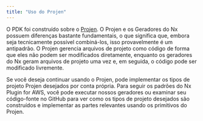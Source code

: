 ```yaml
---
title: "Uso do Projen"
---
```





O PDK foi construído sobre o [Projen](https://projen.io/). O Projen e os Geradores do Nx possuem diferenças bastante fundamentais, o que significa que, embora seja tecnicamente possível combiná-los, isso provavelmente é um antipadrão. O Projen gerencia arquivos de projeto como código de forma que eles não podem ser modificados diretamente, enquanto os geradores do Nx geram arquivos de projeto uma vez e, em seguida, o código pode ser modificado livremente.

Se você deseja continuar usando o Projen, pode implementar os tipos de projeto Projen desejados por conta própria. Para seguir os padrões do Nx Plugin for AWS, você pode executar nossos geradores ou examinar seu código-fonte no GitHub para ver como os tipos de projeto desejados são construídos e implementar as partes relevantes usando os primitivos do Projen.